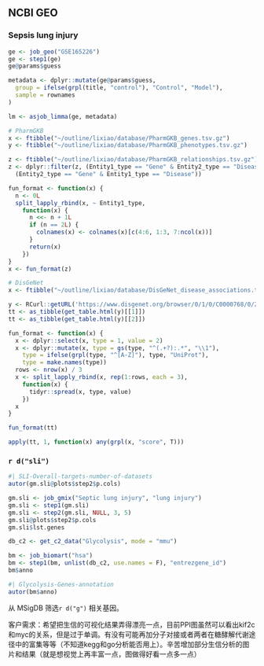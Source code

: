 
## NCBI GEO

### Sepsis lung injury

```r
ge <- job_geo("GSE165226")
ge <- step1(ge)
ge@params$guess

metadata <- dplyr::mutate(ge@params$guess,
  group = ifelse(grpl(title, "control"), "Control", "Model"),
  sample = rownames
)

lm <- asjob_limma(ge, metadata)
```

```r
# PharmGKB
x <- ftibble("~/outline/lixiao/database/PharmGKB_genes.tsv.gz")
y <- ftibble("~/outline/lixiao/database/PharmGKB_phenotypes.tsv.gz")

z <- ftibble("~/outline/lixiao/database/PharmGKB_relationships.tsv.gz")
z <- dplyr::filter(z, (Entity1_type == "Gene" & Entity2_type == "Disease") |
  (Entity2_type == "Gene" & Entity1_type == "Disease"))

fun_format <- function(x) {
  n <- 0L
  split_lapply_rbind(x, ~ Entity1_type,
    function(x) {
      n <<- n + 1L
      if (n == 2L) {
        colnames(x) <- colnames(x)[c(4:6, 1:3, 7:ncol(x))]
      }
      return(x)
    })
}
x <- fun_format(z)

```


```r
# DisGeNet
x <- ftibble("~/outline/lixiao/database/DisGeNet_disease_associations.tsv.gz")

y <- RCurl::getURL('https://www.disgenet.org/browser/0/1/0/C0000768/0/2000/source__ALL/_b./#')
tt <- as_tibble(get_table.html(y)[[1]])
tt <- as_tibble(get_table.html(y)[[2]])

fun_format <- function(x) {
  x <- dplyr::select(x, type = 1, value = 2)
  x <- dplyr::mutate(x, type = gs(type, "^(.+?):.*", "\\1"),
    type = ifelse(grpl(type, "^[A-Z]"), type, "UniProt"),
    type = make.names(type))
  rows <- nrow(x) / 3
  x <- split_lapply_rbind(x, rep(1:rows, each = 3),
    function(x) {
      tidyr::spread(x, type, value)
    })
  x
}

fun_format(tt)

apply(tt, 1, function(x) any(grpl(x, "score", T)))
```


### `r d("sli")`

```r
#| SLI-Overall-targets-number-of-datasets
autor(gm.sli@plots$step2$p.cols)
```

```r
gm.sli <- job_gmix("Septic lung injury", "lung injury")
gm.sli <- step1(gm.sli)
gm.sli <- step2(gm.sli, NULL, 3, 5)
gm.sli@plots$step2$p.cols
gm.sli$lst.genes
```

```r
db_c2 <- get_c2_data("Glycolysis", mode = "mmu")

bm <- job_biomart("hsa")
bm <- step1(bm, unlist(db_c2, use.names = F), "entrezgene_id")
bm$anno
```

```r
#| Glycolysis-Genes-annotation
autor(bm$anno)
```

从 MSigDB 筛选`r d("g")` 相关基因。


客户需求：希望把生信的可视化结果弄得漂亮一点，目前PPI图虽然可以看出kif2c和myc的关系，但是过于单调。有没有可能再加分子对接或者两者在糖酵解代谢途径中的富集等等（不知道kegg和go分析能否用上）。辛苦增加部分生信分析的图片和结果（就是想视觉上再丰富一点，图做得好看一点多一点）
